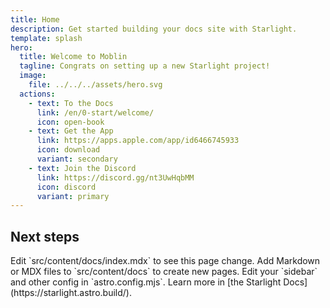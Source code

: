 ```yaml
---
title: Home
description: Get started building your docs site with Starlight.
template: splash
hero:
  title: Welcome to Moblin
  tagline: Congrats on setting up a new Starlight project!
  image:
    file: ../../../assets/hero.svg
  actions:
    - text: To the Docs
      link: /en/0-start/welcome/
      icon: open-book
    - text: Get the App
      link: https://apps.apple.com/app/id6466745933
      icon: download
      variant: secondary
    - text: Join the Discord
      link: https://discord.gg/nt3UwHqbMM
      icon: discord
      variant: primary
---
```



## Next steps

<CardGrid>
	<Card title="Update content" icon="pencil">
		Edit `src/content/docs/index.mdx` to see this page change.
	</Card>
	<Card title="Add new content" icon="add-document">
		Add Markdown or MDX files to `src/content/docs` to create new pages.
	</Card>
	<Card title="Configure your site" icon="setting">
		Edit your `sidebar` and other config in `astro.config.mjs`.
	</Card>
	<Card title="Read the docs" icon="open-book">
		Learn more in [the Starlight Docs](https://starlight.astro.build/).
	</Card>
</CardGrid>
